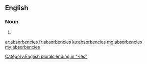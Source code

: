 ==English==

===Noun===
{{head|en}}

# {{plural of|absorbency}}

[[Category:English plurals ending in "-ies"]]

[[ar:absorbencies]]
[[fr:absorbencies]]
[[ku:absorbencies]]
[[mg:absorbencies]]
[[my:absorbencies]]